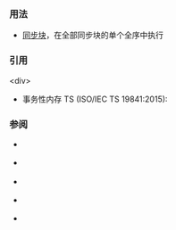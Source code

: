 {{cpp/keyword/title|{{tt|synchronized}} {{mark since tm ts}}}}
{{cpp/keyword/navbar}}

===用法===
* [[cpp/language/transactional_memory#同步块|同步块]]，在全部同步块的单个全序中执行 {{mark since tm ts}}

===引用===
&lt;div&gt;
* 事务性内存 TS (ISO/IEC TS 19841:2015): 
{{ref std|section=6.9|title=Synchronized statement|id=stmt.sync}}
{{ref std end}}

===参阅===
* {{rlpt|atomic_cancel}} {{mark since tm ts}}
* {{rlpt|atomic_commit}} {{mark since tm ts}}
* {{rlpt|atomic_noexcept}} {{mark since tm ts}}
* {{rlpt|transaction_safe}} {{mark since tm ts}}
* {{rlpt|transaction_safe_dynamic}} {{mark since tm ts}}